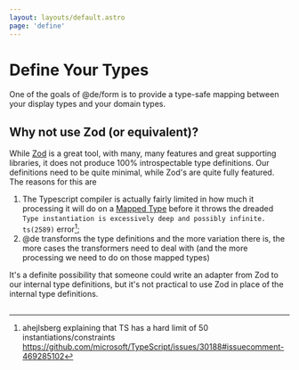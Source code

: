```yaml
---
layout: layouts/default.astro
page: 'define'
---
```


 # Define Your Types

One of the goals of @de/form is to provide a type-safe mapping between your display types and your domain types.

## Why not use Zod (or equivalent)?

While [Zod](https://zod.dev/) is a great tool, with many, many features and great supporting libraries, it does not produce 100% introspectable type definitions. Our definitions need to be quite minimal, while Zod's are quite fully featured. The reasons for this are
1. The Typescript compiler is actually fairly limited in how much it processing it will do on a [Mapped Type](https://www.typescriptlang.org/docs/handbook/2/mapped-types.html) before it throws the dreaded `Type instantiation is excessively deep and possibly infinite. ts(2589)` error[^tserror];
2. @de transforms the type definitions and the more variation there is, the more cases the transformers need to deal with (and the more processing we need to do on those mapped types)

It's a definite possibility that someone could write an adapter from Zod to our internal type definitions, but it's not practical to use Zod in place of the internal type definitions.

[^tserror]: ahejlsberg explaining that TS has a hard limit of 50 instantiations/constraints https://github.com/microsoft/TypeScript/issues/30188#issuecomment-469285102

##
